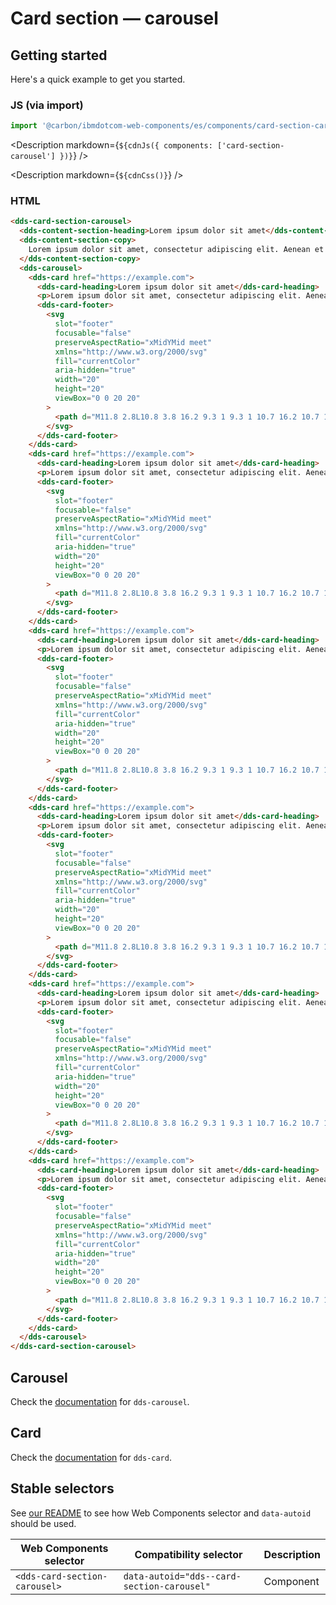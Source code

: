 



# Card section — carousel

## Getting started

Here's a quick example to get you started.

### JS (via import)

```javascript
import '@carbon/ibmdotcom-web-components/es/components/card-section-carousel/index.js'
```

<Description markdown={`${cdnJs({ components: ['card-section-carousel'] })}`} />

<Description markdown={`${cdnCss()}`} />

### HTML

```html
<dds-card-section-carousel>
  <dds-content-section-heading>Lorem ipsum dolor sit amet</dds-content-section-heading>
  <dds-content-section-copy>
    Lorem ipsum dolor sit amet, consectetur adipiscing elit. Aenean et ultricies est.
  </dds-content-section-copy>
  <dds-carousel>
    <dds-card href="https://example.com">
      <dds-card-heading>Lorem ipsum dolor sit amet</dds-card-heading>
      <p>Lorem ipsum dolor sit amet, consectetur adipiscing elit. Aenean et ultricies est.</p>
      <dds-card-footer>
        <svg
          slot="footer"
          focusable="false"
          preserveAspectRatio="xMidYMid meet"
          xmlns="http://www.w3.org/2000/svg"
          fill="currentColor"
          aria-hidden="true"
          width="20"
          height="20"
          viewBox="0 0 20 20"
        >
          <path d="M11.8 2.8L10.8 3.8 16.2 9.3 1 9.3 1 10.7 16.2 10.7 10.8 16.2 11.8 17.2 19 10z"></path>
        </svg>
      </dds-card-footer>
    </dds-card>
    <dds-card href="https://example.com">
      <dds-card-heading>Lorem ipsum dolor sit amet</dds-card-heading>
      <p>Lorem ipsum dolor sit amet, consectetur adipiscing elit. Aenean et ultricies est.</p>
      <dds-card-footer>
        <svg
          slot="footer"
          focusable="false"
          preserveAspectRatio="xMidYMid meet"
          xmlns="http://www.w3.org/2000/svg"
          fill="currentColor"
          aria-hidden="true"
          width="20"
          height="20"
          viewBox="0 0 20 20"
        >
          <path d="M11.8 2.8L10.8 3.8 16.2 9.3 1 9.3 1 10.7 16.2 10.7 10.8 16.2 11.8 17.2 19 10z"></path>
        </svg>
      </dds-card-footer>
    </dds-card>
    <dds-card href="https://example.com">
      <dds-card-heading>Lorem ipsum dolor sit amet</dds-card-heading>
      <p>Lorem ipsum dolor sit amet, consectetur adipiscing elit. Aenean et ultricies est.</p>
      <dds-card-footer>
        <svg
          slot="footer"
          focusable="false"
          preserveAspectRatio="xMidYMid meet"
          xmlns="http://www.w3.org/2000/svg"
          fill="currentColor"
          aria-hidden="true"
          width="20"
          height="20"
          viewBox="0 0 20 20"
        >
          <path d="M11.8 2.8L10.8 3.8 16.2 9.3 1 9.3 1 10.7 16.2 10.7 10.8 16.2 11.8 17.2 19 10z"></path>
        </svg>
      </dds-card-footer>
    </dds-card>
    <dds-card href="https://example.com">
      <dds-card-heading>Lorem ipsum dolor sit amet</dds-card-heading>
      <p>Lorem ipsum dolor sit amet, consectetur adipiscing elit. Aenean et ultricies est.</p>
      <dds-card-footer>
        <svg
          slot="footer"
          focusable="false"
          preserveAspectRatio="xMidYMid meet"
          xmlns="http://www.w3.org/2000/svg"
          fill="currentColor"
          aria-hidden="true"
          width="20"
          height="20"
          viewBox="0 0 20 20"
        >
          <path d="M11.8 2.8L10.8 3.8 16.2 9.3 1 9.3 1 10.7 16.2 10.7 10.8 16.2 11.8 17.2 19 10z"></path>
        </svg>
      </dds-card-footer>
    </dds-card>
    <dds-card href="https://example.com">
      <dds-card-heading>Lorem ipsum dolor sit amet</dds-card-heading>
      <p>Lorem ipsum dolor sit amet, consectetur adipiscing elit. Aenean et ultricies est.</p>
      <dds-card-footer>
        <svg
          slot="footer"
          focusable="false"
          preserveAspectRatio="xMidYMid meet"
          xmlns="http://www.w3.org/2000/svg"
          fill="currentColor"
          aria-hidden="true"
          width="20"
          height="20"
          viewBox="0 0 20 20"
        >
          <path d="M11.8 2.8L10.8 3.8 16.2 9.3 1 9.3 1 10.7 16.2 10.7 10.8 16.2 11.8 17.2 19 10z"></path>
        </svg>
      </dds-card-footer>
    </dds-card>
    <dds-card href="https://example.com">
      <dds-card-heading>Lorem ipsum dolor sit amet</dds-card-heading>
      <p>Lorem ipsum dolor sit amet, consectetur adipiscing elit. Aenean et ultricies est.</p>
      <dds-card-footer>
        <svg
          slot="footer"
          focusable="false"
          preserveAspectRatio="xMidYMid meet"
          xmlns="http://www.w3.org/2000/svg"
          fill="currentColor"
          aria-hidden="true"
          width="20"
          height="20"
          viewBox="0 0 20 20"
        >
          <path d="M11.8 2.8L10.8 3.8 16.2 9.3 1 9.3 1 10.7 16.2 10.7 10.8 16.2 11.8 17.2 19 10z"></path>
        </svg>
      </dds-card-footer>
    </dds-card>
  </dds-carousel>
</dds-card-section-carousel>
```

## Carousel

Check the [documentation](https://github.com/carbon-design-system/carbon-for-ibm-dotcom/blob/v1/packages/web-components/src/components/carousel/__stories__/README.stories.mdx) for `dds-carousel`.

## Card

Check the [documentation](https://github.com/carbon-design-system/carbon-for-ibm-dotcom/blob/v1/packages/web-components/src/components/card/__stories__/README.stories.mdx) for `dds-card`.

## Stable selectors

See [our README](https://github.com/carbon-design-system/carbon-for-ibm-dotcom/tree/v1/packages/web-components#stable-selectors-for-analytics-and-integratione2e-testing-in-web-components) to see how Web Components selector and `data-autoid` should be used.

| Web Components selector       | Compatibility selector                    | Description |
| ----------------------------- | ----------------------------------------- | ----------- |
| `<dds-card-section-carousel>`   | `data-autoid="dds--card-section-carousel"`  | Component   |

<Description markdown={contributing} />
